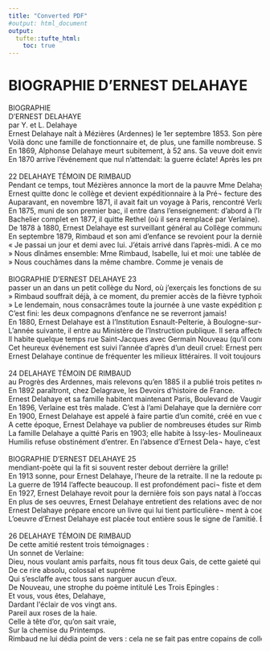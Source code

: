 ```yaml
---
title: "Converted PDF"
#output: html_document
output:
  tufte::tufte_html:
    toc: true
---
```


# BIOGRAPHIE D’ERNEST DELAHAYE

<pre style="font-family: inherit;">BIOGRAPHIE
D’ERNEST DELAHAYE
par Y. et L. Delahaye
Ernest Delahaye naît à Mézières (Ardennes) le 1er septembre 1853. Son père, Alphonse Delahaye est «garde-magasin, contrôleur du timbre ». C’est un Normand de tempérament assez fort et apoplec¬ tique. C’est aussi un original. A une époque où les gouvernements se succèdent en France avec une étonnante rapidité, il est resté fidèle à ses opinions orléanistes et c’est avec répugnance qu’il a dû prêter serment à l’empereur Napoléon III. Sa femme, Virginie Platret est bourguignonne. Issue d’un milieu rural, elle possède un solide bon sens et une santé robuste (elle mourra nonagénaire). En 1853, le ménage a déjà deux filles: Célestine et Alphonsine. Une autre naîtra plus tard: Maria. Deux jeunes enfants sont morts en bas âge.
Voilà donc une famille de fonctionnaire et, de plus, une famille nombreuse. Si l’on n’y craint pas trop les fins de mois, on y mène une vie modeste. 11 n’est pas question pour les enfants Delahaye de fré¬ quenter les institutions « chic », comme c’est le cas pour les jeunes Rimbaud. Les filles vont en classe chez les religieuses de Sainte- Chrétienne ; Ernest va à l’Ecole des Frères jusqu’à sa première commu¬ nion. Ensuite il entre au Collège de Charleville. Dans ses Souvenirs familiers, il a raconté comment il fit connaissance avec Frédéric et Arthur Rimbaud. Cet heureux temps de l’enfance devait finir assez tôt.
En 1869, Alphonse Delahaye meurt subitement, à 52 ans. Sa veuve doit envisager de gagner sa vie et celle de ses enfants encore jeunes. Elle monte un petit commerce d’épicerie. Cela doit permettre aux aînées de préparer leurs diplômes d’institutrices, afin d’aider leur mère à leur tour.
En 1870 arrive l’événement que nul n’attendait: la guerre éclate! Après les premiers revers, les Prussiens avancent très vite. A fin décembre, Mézières est investie et bombardée. Le 30 décembre, à six heures du soir, la famille Delahaye quitte précipitamment sa maison et traverse la ville en flammes.

22 DELAHAYE TÉMOIN DE RIMBAUD
Pendant ce temps, tout Mézières annonce la mort de la pauvre Mme Delahaye, tuée avec ses enfants: leur maison est détruite de fond en comble ! Rimbaud lui-même croit bien avoir perdu son ami, quoiqu’on n’ait pas encore (et pour cause) ramené au jour les victimes ! On se retrouve. La famille Delahaye s’abrite dans le village de Prix, non loin de Mézières, puis au Theux; enfin elle part en Normandie atten¬ dre des jours meilleurs. Mais elle est ruinée: plus de maison, plus de commerce !
Ernest quitte donc le collège et devient expéditionnaire à la Pré¬ fecture des Ardennes. Il n’en prépare pas moins son baccalauréat, avec l’aide d’Edouard Chanal, jeune professeur qui a remplacé Georges Izambard au collège.
Auparavant, en novembre 1871, il avait fait un voyage à Paris, rencontré Verlaine et revu Rimbaud.
En 1875, muni de son premier bac, il entre dans l’enseignement: d’abord à l’Institution Notre-Dame de Rethel. Une photo le montre assis à côté des vénérables professeurs ecclésiastiques, en soutane et rabat. Lui a vingt-quatre ans, une fine barbiche blonde, une lavallière... et un regard quelque peu malicieux... [Voir p. 240.]
Bachelier complet en 1877, il quitte Rethel (où il sera remplacé par Verlaine). Il devient surveillant général et professeur à l’Institution Péchard à Orléans.
De 1878 à 1880, Ernest Delahaye est surveillant général au Collège communal du Quesnoy (Nord). Il a pour élèves de grands gars de la campagne assez rudes.
En septembre 1879, Rimbaud et son ami d’enfance se revoient pour la dernière fois, à Roche. Voici le récit qu’en a fait, dans une let¬ tre, Ernest Delahaye:
« Je passai un jour et demi avec lui. J’étais arrivé dans l’après-midi. A ce moment, des gerbes de blé, une pleine voiture, étaient à décharger et rentrer dans la grange. Nous nous y mîmes tous, la maman, la soeur, lui, le domestique et moi. J’admirai l’endurance du poète rustique, la façon magistrale dont il piquait de sa fourche les lourdes gerbes pour les passer, à bras tendus au-dessus de sa tête, à Mme Rim¬ baud qui les rangeait sur le tas. Je dois dire que j'eus aussi une fourche et que je piquai avec assurance mais que, pour le maniement des gerbes, j’étais plutôt inférieur.
» Nous dînâmes ensemble: Mme Rimbaud, Isabelle, lui et moi: une tablée de 4 personnes par conséquent. Au cours du repas, Mme Rim¬ baud lui dit: « Mais sers donc ton ami. » Il se mit à rire: « Je n’aime pas à servir, ni à être servi. »
» Nous couchâmes dans la même chambre. Comme je venais de

BIOGRAPHIE D'ERNEST DELAHAYE 23
passer un an dans un petit collège du Nord, où j’exerçais les fonctions de surveillant général, je lui racontai l’indignation de mon vieux principal, parce Que des élèves laissaient sur leui assiette de magnifiques tranches de filet de première qualité et préféraient se faire — avec des flacons que l’on avait l’imprudence de leur laisser acheter — de vastes tartines de moutarde.
» Rimbaud souffrait déjà, à ce moment, du premier accès de la fièvre typhoïde qui devait bientôt l’immobiliser pendant plusieurs semaines. Mon histoire pourtant l’égaya fort, il rit de bon coeur.
» Le lendemain, nous consacrâmes toute la journée à une vaste expédition pédestre. En route, nous goûtâmes au vin gris de cette région. On bavarda, vous pensez. Je devais reprendre le train dans les environs. Quand le soir tomba, il eut un accès de fièvre plus fort et il dut rentrer chez lui à grandes enjambées. » [Voir notre note 119 de RAEM.]
C’est fini: les deux compagnons d’enfance ne se reverront jamais!
En 1880, Ernest Delahaye est à l’Institution Esnault-Pelterie, à Boulogne-sur-Seine.
L’année suivante, il entre au Ministère de l’Instruction publique. Il sera affecté au Bureau des échanges avec l’étranger; ses fonctions seront celles de commis d’ordre, puis de rédacteur. Il travaillera aussi à la préparation du Conseil supérieur de l’Instruction publique.
Il habite quelque temps rue Saint-Jacques avec Germain Nouveau (qu’il connaît depuis 1876). Ensuite, la famille Delahaye va se refor¬ mer à Paris. En effet, Mme Delahaye et ses filles envisagent de quitter définitivement les Ardennes. Elles vont reprendre à Paris, 13 rue de Malte, l’école tenue par les demoiselles Ardilliers. Ernest y donnera quelques cours. C’est là qu’il rencontre Louise Poussin qu’il épousera en août 1885. Le jeune ménage s’installe dans le quartier Mont- souris, puis rue Oberkampf. C’est là que naissent les deux premières filles Marie et Maria. En 1890, le ménage Delahaye habite Boulogne- sur-Seine. C’est alors que lui naît une troisième fille, Louise.
Cet heureux événement est suivi l’année d’après d’un deuil cruel: Ernest perd sa soeur Maria, à trente-cinq ans. Et c’est au cours de cette même année 1891 qu’il apprendra la mort, à Marseille, de son ami Rimbaud.
Ernest Delahaye continue de fréquenter les milieux littéraires. Il voit toujours Verlaine et G. Nouveau. Il rencontre aussi Xavier de Ricard, Jean Mauréas, Maurice du Plessys, le dessinateur Cazals, etc. Si Ernest Delahaye, le familier des poètes, s’est abstenu (avec une sagesse dont le louera G. Nouveau) de composer des vers, il a été très tôt animé du désir d’écrire. Laissons de côté les articles destinés

24 DELAHAYE TÉMOIN DE RIMBAUD
au Progrès des Ardennes, mais relevons qu’en 1885 il a publié trois petites nouvelles dans Croquis à Paris. En 1894, un feuilleton intitulé Histoire de Province dans le Cicerone de Boulogne-sur-Mer et Wime- reux (sans doute a-t-il été introduit à ce journal par son ami Irénée Decroix, qui habite Boulogne).
En 1892 paraîtront, chez Delagrave, les Devoirs d’histoire de France.
Ernest Delahaye et sa famille habitent maintenant Paris, Boulevard de Vaugirard (actuellement Boulevard Pasteur). Il reçoit fréquemment la visite du commissaire de police du quartier: l’excellent poète Ernest Raynaud, un Ardennais lui aussi.
En 1896, Verlaine est très malade. C’est à l’ami Delahaye que la dernière compagne du poète, Eugénie K., écrit pour le prévenir que « Paul est extrêmement souffrant ». Trois jours plus tard, le pauvre Lélian est mort. Des trois amis poètes, il ne reste donc plus que Germain Nouveau, avec qui la correspondance durera jusqu’à la fin.
En 1900, Ernest Delahaye est appelé à faire partie d’un comité, créé en vue de l’érection à Charleville d’un monument Rimbaud. Il s’agit d’un buste, dont Paterne Berrichon a fait la maquette. Dans le square de la Gare, célébré naguère par Rimbaud, le monument est inauguré en 1901 avec discours et fanfare. Une seule personnalité manque à la fête: Mme Rimbaud mère. Comme Ernest Delahaye, qui la rencontre un peu plus tard, s’étonne de son absence, elle lui répond: « Vous savez bien, vous, monsieur Delahaye, que ma place n’était pas là!... »
A cette époque, Ernest Delahaye va publier de nombreuses études sur Rimbaud dans différentes revues et en 1906 paraît le premier ouvrage sur Rimbaud. Entre-temps, il prononce une conférence à Reims sur « le latin langue internationale » et d’autres conférences sur la graphologie, science qui l’intéresse particulièrement et qu’il pratique volontiers.
La famille Delahaye a quitté Paris en 1903; elle habite à Issy-les- Moulineaux, rue de l’Abbé-Grégoire, un petit pavillon. Ce pavillon reçoit souvent la visite de Germain Nouveau. 11 reste derrière la grille du jardin (comme le mendiant qu’il veut être) et n’accepte que du pain ou de vieux vêtements: par chance, lui et son ami sont de même taille.
Humilis refuse obstinément d’entrer. En l’absence d’Ernest Dela¬ haye, c’est sa femme qui reçoit le poète ou plutôt se prête à un entretien peu confortable à travers les barreaux de la grille... Elle est récompensée de sa complaisance d’abord par le charme d’une conver¬ sation restée brillante, ensuite par quelques menus cadeaux: médailles, crucifix, trouvés sur la route par l’éternel pèlerin. Jusqu’à sa mort (survenue en 1960), elle évoquera avec affection le souvenir du vieux

BIOGRAPHIE D’ERNEST DELAHAYE 25
mendiant-poète qui la fit si souvent rester debout derrière la grille!
En 1913 sonne, pour Ernest Delahaye, l’heure de la retraite. Il ne la redoute pas, au contraire, car désormais il aura tout le temps d écrire ses oeuvres. La famille va demeurer à Vaux-sur-Seine, où les filles aînées tiendront l’école paroissiale. Puis, au printemps 1914, c est 1 installation à Maisons-Laffitte, la dernière étape pour le vieil ami de Rimbaud.
La guerre de 1914 l’affecte beaucoup. Il est profondément paci¬ fiste et demeure obsédé par les funestes souvenirs de 1870. Cependant, son oeuvre s’accroît presque chaque année.
En 1927, Ernest Delahaye revoit pour la dernière fois son pays natal à l’occasion de l’érection du monument Rimbaud à Charleville (le premier monument avait été enlevé par les Allemands pendant la guerre). Il fait un petit discours familier pour évoquer le souvenir de son ami Rimbaud. Mais tout le monde n’est pas content: les Surréalistes protestent avec véhémence contre la consécration, trop officielle à leur gré, de la gloire rimbaldienne ! Ernest Delahaye ne s’en émeut guère. 11 connaît bien André Breton et, après l’inauguration, échange avec lui des lettres amicales. Le calme revient (momentané¬ ment !) sur le square de la Gare.
En plus de ses oeuvres, Ernest Delahaye entretient des relations avec de nombreux correspondants qui lui réclament des souvenirs et des précisions sur la vie de Rimbaud ou celle de Verlaine. Ces corres¬ pondants sont : bien sûr, Georges Izambard, un vieil ami qui le restera jusqu’au bout, le colonel Godchot, Ernest Raynaud, Jean-Paul Vaillant, Louis Pierquin, lui aussi témoin de Rimbaud, Han Ryner, Mme Aurel, bien d’autres encore... A l’étranger, il correspond avec Stefan Zweig pour l’Autriche, Adela Luzzatto, Ardengo Soffici pour l’Italie, le Dr Marmelstein pour la Hollande, John Longdon Jones pour les Etats-Unis, etc.
Ernest Delahaye prépare encore un livre qui lui tient particulière¬ ment à coeur: La Part de Verlaine et de Rimbaud dans le sentiment religieux contemporain. Il l’achèvera, mais n’aura pas la joie de le voir paraître. En effet, il meurt subitement à l’âge de 77 ans, le 22 novembre 1930.
L’oeuvre d’Ernest Delahaye est placée tout entière sous le signe de l’amitié. Exception faite des Devoirs d’histoire de France, des quelques nouvelles parues à la fin du siècle dernier dans de petits journaux et d’un livre de graphologie (qui ne fut pas édité), tous ses ouvrages se rapportent à ses trois amis : Rimbaud, Verlaine et Nou¬ veau. Il s’est efforcé de les faire comprendre et surtout de les faire aimer comme lui-même les aimait.

26 DELAHAYE TÉMOIN DE RIMBAUD
De cette amitié restent trois témoignages :
Un sonnet de Verlaine:
Dieu, nous voulant amis parfaits, nous fit tous deux Gais, de cette gaieté qui rit pour elle-même.
De ce rire absolu, colossal et suprême
Qui s’esclaffe avec tous sans narguer aucun d’eux.
De Nouveau, une strophe du poème intitulé Les Trois Epingles :
Et vous, vous êtes, Delahaye,
Dardant l'éclair de vos vingt ans.
Pareil aux roses de la haie.
Celle à tête d’or, qu’on sait vraie,
Sur la chemise du Printemps.
Rimbaud ne lui dédia point de vers : cela ne se fait pas entre copains de collège! Mais son témoignage n’est pas moins touchant. Comme Ernest Delahaye lui demandait un jour en riant : « Comment se fait-il que tu ne te sois jamais fâché avec moi? », Rimbaud rougit, comme toujours lorsqu’il était ému, et répondit: «Bah! souvenirs d’enfance!... »</pre>